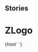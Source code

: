 
## Stories

<Meta title="Logo/ZLogo" component="z-logo" />

# ZLogo

<Preview>
  <Story name="z-list">
    {html` <z-logo
      imagealt="${text("imagealt", "logo")}"
      height="${number("height", 50)}"
      width="${number("width", 200)}"
    ></z-logo>`}
  </Story>
</Preview>

<Props of="z-logo" />
